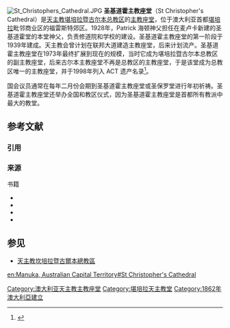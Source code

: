 [[Image:St_Christophers_Cathedral.JPG|thumb]]
'''圣基道霍主教座堂'''（St Christopher's Cathedral）是[[天主教堪培拉暨古尔本总教区|天主教堪培拉暨古尔本总教区]]的[[主教座堂|主教座堂]]，位于澳大利亚首都[[堪培拉|堪培拉]]毗邻商业区的福雷斯特郊区。1928年，Patrick 海顿神父担任在麦卢卡新建的圣基道霍堂的本堂神父，负责修道院和学校的建设。圣基道霍主教座堂的第一阶段于1939年建成。天主教会曾计划在联邦大道建造主教座堂，后来计划流产。圣基道霍主教座堂在1973年最终扩展到现在的规模，当时它成为堪培拉暨古尔本总教区的副主教座堂，后来古尔本主教座堂不再是总教区的主教座堂，于是该堂成为总教区唯一的主教座堂，并于1998年列入 ACT 遗产名录<ref>{{cite web|title=20099. St Christopher's Cathedral Precinct (Entry to the ACT Heritage Register)|url=http://client14.matrix01.act.gov.au/__data/assets/pdf_file/0007/148363/404.pdf|accessdate=2014-03-16|date=1998-06-26|publisher=ACT Heritage Council|archive-date=2014-03-16|archive-url=https://web.archive.org/web/20140316083448/http://client14.matrix01.act.gov.au/__data/assets/pdf_file/0007/148363/404.pdf|dead-url=yes}}</ref>。

国会议员通常在每年二月份会期到圣基道霍主教座堂或圣保罗堂进行年初祈祷。圣基道霍主教座堂还举办全国和教区仪式，因为圣基道霍主教座堂是首都所有教派中最大的教堂。
== 参考文献 ==
=== 引用 ===
{{Reflist}}
=== 来源 ===
;书籍
* {{cite book|author=Body, A.H.|title=Firm Still You Stand (The Anglican Church of St John The Baptist, Canberra, Its Parish and Parishioners. 1841-1984)|publisher=St Johns Parish Council|location=Canberra, Australia|year=1986|isbn=0-9591711-2-6}}
* {{cite book|author=Gibbney, James|title=Calthorpes' Canberra: The town and community in 1927|publisher=Australian Government Publishing Service|location=Canberra, Australia|year=1986|isbn=0-644-04662-7}}
* {{cite book|author=Huggus, compiled on behalf of Clive Harvie|year=c. 1994|title= That's where I met my wife : a story of the first swimming pool in the National Capital at Canberra|publisher= C. Harvie|location=Canberra, Australia|id=(no ISBN)}}
* {{cite book|author=Wigmore, Lionel|title = The long view : a history of Canberra, Australia's National Capital|publisher=F.W. Cheshire|location=Melbourne, Australia|year=1963|id=(no ISBN)}}
== 参见 ==
{{Portal box|天主教}}
* [[天主教坎培拉暨古爾本總教區|天主教坎培拉暨古爾本總教區]]
{{Coord|35|19|12|S|149|7|58|E|type:city_region:AU-ACT|display=title}}
[[Category:澳大利亚天主教主教座堂|Category:澳大利亚天主教主教座堂]]
[[Category:堪培拉天主教堂|Category:堪培拉天主教堂]]
[[Category:1862年澳大利亞建立|Category:1862年澳大利亞建立]]
[[en:Manuka,_Australian_Capital_Territory#St_Christopher's_Cathedral|en:Manuka, Australian Capital Territory#St Christopher's Cathedral]]